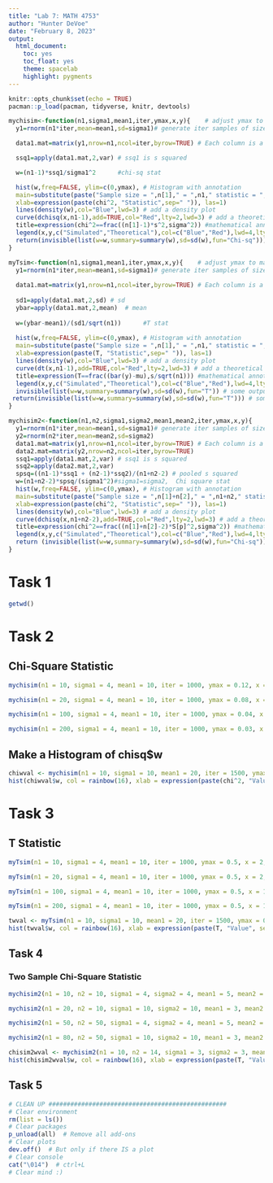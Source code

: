 ```yaml
---
title: "Lab 7: MATH 4753"
author: "Hunter DeVoe"
date: "February 8, 2023"
output: 
  html_document:
    toc: yes
    toc_float: yes
    theme: spacelab
    highlight: pygments
---
```


```r
knitr::opts_chunk$set(echo = TRUE)
pacman::p_load(pacman, tidyverse, knitr, devtools)

mychisim<-function(n1,sigma1,mean1,iter,ymax,x,y){    # adjust ymax to make graph fit
  y1=rnorm(n1*iter,mean=mean1,sd=sigma1)# generate iter samples of size n1

  data1.mat=matrix(y1,nrow=n1,ncol=iter,byrow=TRUE) # Each column is a sample size n1

  ssq1=apply(data1.mat,2,var) # ssq1 is s squared

  w=(n1-1)*ssq1/sigma1^2      #chi-sq stat

  hist(w,freq=FALSE, ylim=c(0,ymax), # Histogram with annotation
  main=substitute(paste("Sample size = ",n[1]," = ",n1," statistic = ",chi^2)),
  xlab=expression(paste(chi^2, "Statistic",sep=" ")), las=1)
  lines(density(w),col="Blue",lwd=3) # add a density plot
  curve(dchisq(x,n1-1),add=TRUE,col="Red",lty=2,lwd=3) # add a theoretical curve
  title=expression(chi^2==frac((n[1]-1)*s^2,sigma^2)) #mathematical annotation -see ?plotmath
  legend(x,y,c("Simulated","Theoretical"),col=c("Blue","Red"),lwd=4,lty=1:2,bty="n",title=title) # Legend #
  return(invisible(list(w=w,summary=summary(w),sd=sd(w),fun="Chi-sq"))) # some output to use if needed
}

myTsim<-function(n1,sigma1,mean1,iter,ymax,x,y){    # adjust ymax to make graph fit
  y1=rnorm(n1*iter,mean=mean1,sd=sigma1)# generate iter samples of size n1
  
  data1.mat=matrix(y1,nrow=n1,ncol=iter,byrow=TRUE) # Each column is a sample size n1
  
  sd1=apply(data1.mat,2,sd) # sd
  ybar=apply(data1.mat,2,mean)  # mean
  
  w=(ybar-mean1)/(sd1/sqrt(n1))      #T stat
  
  hist(w,freq=FALSE, ylim=c(0,ymax), # Histogram with annotation
  main=substitute(paste("Sample size = ",n[1]," = ",n1," statistic = ",T," iterations= ",iter)),
  xlab=expression(paste(T, "Statistic",sep=" ")), las=1)
  lines(density(w),col="Blue",lwd=3) # add a density plot
  curve(dt(x,n1-1),add=TRUE,col="Red",lty=2,lwd=3) # add a theoretical curve
  title=expression(T==frac((bar(y)-mu),s/sqrt(n1))) #mathematical annotation -see ?plotmath
  legend(x,y,c("Simulated","Theoretical"),col=c("Blue","Red"),lwd=4,lty=1:2,bty="n",title=title) # Legend #
  invisible(list(w=w,summary=summary(w),sd=sd(w),fun="T")) # some output to use if needed
 return(invisible(list(w=w,summary=summary(w),sd=sd(w),fun="T"))) # some output to use if needed
}

mychisim2<-function(n1,n2,sigma1,sigma2,mean1,mean2,iter,ymax,x,y){    # adjust ymax to make graph fit
  y1=rnorm(n1*iter,mean=mean1,sd=sigma1)# generate iter samples of size n1
  y2=rnorm(n2*iter,mean=mean2,sd=sigma2)
  data1.mat=matrix(y1,nrow=n1,ncol=iter,byrow=TRUE) # Each column is a sample size n1
  data2.mat=matrix(y2,nrow=n2,ncol=iter,byrow=TRUE)
  ssq1=apply(data1.mat,2,var) # ssq1 is s squared
  ssq2=apply(data2.mat,2,var)
  spsq=((n1-1)*ssq1 + (n2-1)*ssq2)/(n1+n2-2) # pooled s squared
  w=(n1+n2-2)*spsq/(sigma1^2)#sigma1=sigma2,  Chi square stat
  hist(w,freq=FALSE, ylim=c(0,ymax), # Histogram with annotation
  main=substitute(paste("Sample size = ",n[1]+n[2]," = ",n1+n2," statistic = ",chi^2)),
  xlab=expression(paste(chi^2, "Statistic",sep=" ")), las=1)
  lines(density(w),col="Blue",lwd=3) # add a density plot
  curve(dchisq(x,n1+n2-2),add=TRUE,col="Red",lty=2,lwd=3) # add a theoretical curve
  title=expression(chi^2==frac((n[1]+n[2]-2)*S[p]^2,sigma^2)) #mathematical annotation -see ?plotmath
  legend(x,y,c("Simulated","Theoretical"),col=c("Blue","Red"),lwd=4,lty=1:2,bty="n",title=title) # Legend #
  return (invisible(list(w=w,summary=summary(w),sd=sd(w),fun="Chi-sq"))) # some output to use if needed
}
```

# Task 1

```r
getwd()
```

# Task 2

## Chi-Square Statistic

```r
mychisim(n1 = 10, sigma1 = 4, mean1 = 10, iter = 1000, ymax = 0.12, x = 20, y = 0.08)

mychisim(n1 = 20, sigma1 = 4, mean1 = 10, iter = 1000, ymax = 0.08, x = 30, y = 0.06)

mychisim(n1 = 100, sigma1 = 4, mean1 = 10, iter = 1000, ymax = 0.04, x = 120, y = 0.03)

mychisim(n1 = 200, sigma1 = 4, mean1 = 10, iter = 1000, ymax = 0.03, x = 225, y = 0.025)
```

## Make a Histogram of chisq$w

```r
chiwval <- mychisim(n1 = 10, sigma1 = 10, mean1 = 20, iter = 1500, ymax = 0.12, x = 20, y = 0.07)
hist(chiwval$w, col = rainbow(16), xlab = expression(paste(chi^2, "Value", sep = " "), las = 1))
```

# Task 3

## T Statistic

```r
myTsim(n1 = 10, sigma1 = 4, mean1 = 10, iter = 1000, ymax = 0.5, x = 2, y = 0.3)

myTsim(n1 = 20, sigma1 = 4, mean1 = 10, iter = 1000, ymax = 0.5, x = 2, y = 0.3)

myTsim(n1 = 100, sigma1 = 4, mean1 = 10, iter = 1000, ymax = 0.5, x = 1.5, y = 0.4)

myTsim(n1 = 200, sigma1 = 4, mean1 = 10, iter = 1000, ymax = 0.5, x = 1.5, y = 0.4)
```
```r
twval <- myTsim(n1 = 10, sigma1 = 10, mean1 = 20, iter = 1500, ymax = 0.4, x = 20, y = 0.07)
hist(twval$w, col = rainbow(16), xlab = expression(paste(T, "Value", sep = " "), las = 1))
```

## Task 4

### Two Sample Chi-Square Statistic

```r
mychisim2(n1 = 10, n2 = 10, sigma1 = 4, sigma2 = 4, mean1 = 5, mean2 = 10, iter = 1000, ymax = 0.10, x = 30, y = 0.08)

mychisim2(n1 = 20, n2 = 10, sigma1 = 10, sigma2 = 10, mean1 = 3, mean2 = 5, iter = 1000, ymax = 0.10, x = 40, y = 0.08)

mychisim2(n1 = 50, n2 = 50, sigma1 = 4, sigma2 = 4, mean1 = 5, mean2 = 10, iter = 10000, ymax = 0.04, x = 130, y = 0.03)

mychisim2(n1 = 80, n2 = 50, sigma1 = 10, sigma2 = 10, mean1 = 3, mean2 = 5, iter = 10000, ymax = 0.03, x = 160, y = 0.02)
```

```r
chisim2wval <- mychisim2(n1 = 10, n2 = 14, sigma1 = 3, sigma2 = 3, mean1=  5, mean2 = 10, iter = 10000, ymax = 0.07, x = 40, y = 0.05)
hist(chisim2wval$w, col = rainbow(16), xlab = expression(paste(T, "Value", sep = " "), las = 1))
```

## Task 5
















```r
# CLEAN UP #################################################
# Clear environment
rm(list = ls()) 
# Clear packages
p_unload(all)  # Remove all add-ons
# Clear plots
dev.off()  # But only if there IS a plot
# Clear console
cat("\014")  # ctrl+L
# Clear mind :)
```